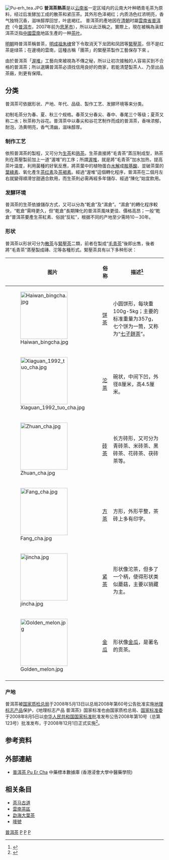 {{Infraspeciesbox
| genus = Camellia
| species = sinensis
| authority = (J.W.Mast.) Kitam.
| species link = 茶树
| name = 普洱茶
| varietas = assamica
| image = China Tea (2511287770).jpg
| image_caption = 普洱茶
|synonyms = 
* ''Camellia assamica'' (J.W.Mast.) Hung T.Chang
}}

[[File:Pu-erh_tea.JPG|thumb]]
'''普洱茶熟茶'''是以[[云南省|云南省]]一定区域内的云南大叶种晒青毛茶为原料，经过后发酵加工成的散茶和紧压茶。其外形色泽褐红；内质汤色红浓明亮，香气独特沉香，滋味醇厚回甘，叶底褐红。
普洱茶的產地因在[[清朝|清朝]]时屬[[雲南省|雲南省]][[普洱府|普洱府]]（今[[普洱市|普洱市]]，2007年前为[[思茅市|思茅市]]），所以以此泛稱之。實際上，現在被稱為滇普洱茶泛指[[中國|中國]][[雲南|雲南]]地區生產的一种[[茶叶|茶叶]]。

[[明朝|明朝]]時普洱茶稱普茶，[[明成祖|明成祖]][[朱棣|朱棣]]曾下令取消天下龙团和凤团等[[緊壓茶|緊壓茶]]，但不是红茶是绿茶；在邊境的雲南，這種古稱「團茶」的緊壓茶製作工藝保存下來 。

由於普洱茶「[[渥堆|渥堆]]」工藝向來被視為不傳之秘，所以让初次接触的人容易买到不合格的普洱茶；所以選購普洱茶必須找信用良好的商家，若能清楚製茶人、乃至出品茶廠，則更有保障。

== 分类 ==
普洱茶可依据形状、产地、年代、品级、製作工艺、发酵环境等来分类。

初制毛茶分为春、夏、秋三个规格。春茶又分春尖、春中、春尾三个等级；夏茶又称二水；秋茶称为谷花。普洱茶中以春尖和谷花艺制作而成的普洱茶，香味浓郁，耐泡，汤黄明亮，香气清幽，滋味醇厚。

=== 制作工艺 ===
依照普洱茶的製程，又可分为[[生茶|生茶]]和[[熟茶|熟茶]]。生茶直接將“毛青茶”蒸压制成型，熟茶則在蒸壓製前加上一道“渥堆”的工序；所謂[[渥堆|渥堆]]，就是將“毛青茶”加水加热，提高茶叶温度，利用菌種的好氧反應，將茶葉中的植物蛋白[[水解|水解]]成[[胺基酸|胺基酸]]、並破茶葉的[[葉綠素|葉綠素]]、氧化產生[[茶红素|茶红素]]及[[茶褐素|茶褐素]]。經過“渥堆”這個轉化程序，普洱茶在二個月左右就變得順滑甘甜適合飲用，而生茶則必需再經多年儲存、經過“陳化”始宜飲用。

=== 发酵环境 ===
普洱茶的生茶依據儲存方式，又可以分為“乾倉”及“濕倉”。“濕倉”的轉化程序較快，“乾倉”需時更久，但“乾倉”長期陳化的普洱茶風味更佳、價格高昂；一般“乾倉”普洱茶要產生茶紅素、俗說“反紅”，根据不同的产地至少需時10－30年。

=== 形状 ===
普洱茶以形状可分为[[散茶|散茶]]与[[緊壓茶|緊壓茶]]二類，前者在製成“[[毛青茶|毛青茶]]”後即出售，後者將“毛青茶”蒸壓製成磚、沱等各種形式。緊壓茶具有以下多种形状：

{| class="wikitable"
!图片
!俗称
!描述<ref>{{Cite web |url=http://www.86tea.net/ |title=紧压茶 |access-date=2020-06-08 |archive-url=https://web.archive.org/web/20200328021422/http://www.86tea.net/ |archive-date=2020-03-28 |dead-url=yes }}</ref>
|-
| [[File:Haiwan_bingcha.jpg|150px]]
| [[饼茶|饼茶]]
| 小圆饼形，每块重100g-5kg；主要的标准重量为357g，七个饼为一筒，又称为“[[七子餅茶|七子餅茶]]”。
|-
| [[File:Xiaguan_1992_tuo_cha.jpg|150px]]
| [[沱茶|沱茶]]
| 碗状，中间下凹，外径8厘米，高4.5厘米。
|-
| [[File:Zhuan_cha.jpg|150px]]
| [[砖茶|砖茶]]
| 长方砖形，又可分为青砖茶、米砖茶、黑砖茶、花砖茶、茯砖茶等。
|-
| [[File:Fang_cha.jpg|150px]]
| [[方茶|方茶]]
| 方形，外形平整，茶砖上多有印字。
|-
| [[File:jincha.jpg|150px]]
| [[紧茶|紧茶]]
| 形状像沱茶，但多了一个柄，使得形状类似蘑菇，主要以销藏为主。
|-
| [[File:Golden_melon.jpg|150px]]
| [[金瓜_(普洱)|金瓜]]
| 形状像[[金瓜|金瓜]]，是著名的贡茶。
|-
|}

=== 产地 ===
普洱茶被[[国家质检总局|国家质检总局]]于2008年5月13日以总局2008年第60号公告批准实施[[中国地理标志产品|地理标志产品]]保护，《地理标志产品 普洱茶》国家标准也由国家质检总局、[[国家标准委|国家标准委]]于2008年8月5日以[[中华人民共和国国家标准|中华人民共和国国家标准]]批准发布公告2008年第10号（总第123号）批准发布，于2008年12月1日正式实施<ref>{{Cite web |url=http://unn.people.com.cn/GB/14748/8203197.html |title=国家标准《地理标志产品 普洱茶》获得批准发布-地方-人民网<!-- Bot generated title --> |access-date=2009-03-07 |archive-url=https://web.archive.org/web/20120518182717/http://unn.people.com.cn/GB/14748/8203197.html |archive-date=2012-05-18 |dead-url=yes }}</ref>。

== 参考资料 ==
{{reflist}}

== 外部連結 ==
* [http://libproject.hkbu.edu.hk/was40/detail?channelid=44273&searchword=herb_id=D00691 普洱茶 Pu Er Cha] {{Wayback|url=http://libproject.hkbu.edu.hk/was40/detail?channelid=44273&searchword=herb_id=D00691 |date=20210319174723 }} 中藥標本數據庫 (香港浸會大學中醫藥學院) {{zh-hant}}{{en}}

== 相关条目 ==
*[[茶马古道|茶马古道]]
*[[雲南茶區|雲南茶區]]
*[[勐海大葉茶|勐海大葉茶]]
*[[嘜號|嘜號]]

{{Commonscat|Pu-erh tea|普洱茶}}

{{黑茶}}
{{茶}}
{{云南国家级非物质文化遗产}}
{{taxonbar}}
[[Category:普洱茶|]]
[[Category:山茶属|P]]
[[Category:中国非物质文化遗产|P]]
[[Category:中国地理标志产品|P]]